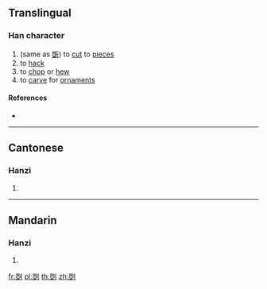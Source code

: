 ==Translingual==

===Han character===
{{Han char|rn=18|rad=刀|as=10|sn=12|four=|canj=RMLN|ids=⿰𠁁刂}}

# (same as [[斲]]) to [[cut]] to [[piece]]s
# to [[hack]]
# to [[chop]] or [[hew]]
# to [[carve]] for [[ornament]]s

====References====
* {{Han ref|kx=0142.370|hdz=10352.040|uh=34F8|ud=13560}}

----

==Cantonese==

===Hanzi===
{{yue-hanzi|jyut=[[coek3]], [[sau2]], [[zoek3]]|y=cheuk3, sau2, jeuk3}}

# {{defn|lang=yue|sort=刀10}}

----

==Mandarin==

===Hanzi===
{{cmn-hanzi|pin=[[zhuó]] ([[zhuo2]]), [[jué]] ([[jue2]])|wg=cho<sup>2</sup>, chüeh<sup>2</sup>}}

# {{defn|lang=cmn|sort=刀10}}

[[fr:㓸]]
[[pl:㓸]]
[[th:㓸]]
[[zh:㓸]]